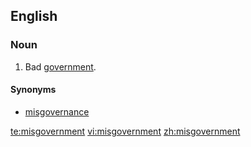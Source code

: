 ==English==

===Noun===
{{en-noun|-}}

# Bad [[government]].

====Synonyms====
*[[misgovernance]]

[[te:misgovernment]]
[[vi:misgovernment]]
[[zh:misgovernment]]